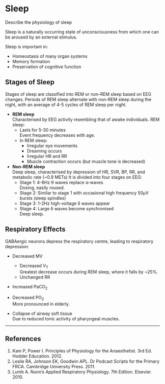 # Sleep

:::dual
Describe the physiology of sleep
:::

Sleep is a naturally occurring state of unconsciousness from which one can be aroused by an external stimulus.

Sleep is important in:

* Homeostasis of many organ systems
* Memory formation
* Preservation of cognitive function

## Stages of Sleep

Stages of sleep are classified into REM or non-REM sleep based on EEG changes. Periods of REM sleep alternate with non-REM sleep during the night, with an average of 4-5 cycles of REM sleep per night.


* **REM sleep**\
Characterised by EEG activity resembling that of awake individuals. REM sleep:
    * Lasts for 5-30 minutes\
    Event frequency decreases with age.
    * In REM sleep:
        * Irregular eye movements
        * Dreaming occurs
        * Irregular HR and RR
        * Muscle contraction occurs (but muscle tone is decreased)


* **Non-REM sleep**\
Deep sleep, characterised by depression of HR, SVR, BP, RR, and metabolic rate (~0.9 METs) It is divided into four stages on EEG:
    * Stage 1: 4-6Hz θ waves replace α-waves\
    Dosing, easily roused.
    * Stage 2: Similar to stage 1 with occasional high frequency 50μV bursts (sleep spindles)
    * Stage 3: 1-2Hz high-voltage δ waves appear
    * Stage 4: Large δ waves become synchronised\
    Deep sleep.


## Respiratory Effects

GABAergic neurons depress the respiratory centre, leading to respiratory depression:

* Decreased MV
    * Decreased V~T~\
    Greatest decrease occurs during REM sleep, where it falls by ~25%.
    * Unchanged RR
* Increased PaCO~2~
* Decreased PO~2~\
More pronounced in elderly.


* Collapse of airway soft tissue\
Due to reduced tonic activity of pharyngeal muscles.

---

## References

1. Kam P, Power I. Principles of Physiology for the Anaesthetist. 3rd Ed. Hodder Education. 2012.
2. Leslie RA, Johnson EK, Goodwin APL. Dr Podcast Scripts for the Primary FRCA. Cambridge University Press. 2011.
3. Lumb A. Nunn's Applied Respiratory Physiology. 7th Edition. Elsevier. 2010.
